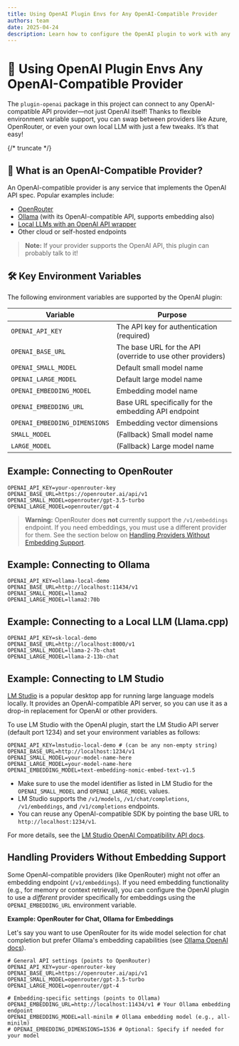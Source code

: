 ---
title: Using OpenAI Plugin Envs for Any OpenAI-Compatible Provider
authors: team
date: 2025-04-24
description: Learn how to configure the OpenAI plugin to work with any OpenAI-compatible provider using environment variables.
---

# 🚀 Using OpenAI Plugin Envs Any OpenAI-Compatible Provider

The `plugin-openai` package in this project can connect to any OpenAI-compatible API provider—not just OpenAI itself! Thanks to flexible environment variable support, you can swap between providers like Azure, OpenRouter, or even your own local LLM with just a few tweaks. It’s that easy!

{/* truncate */}

## 🤔 What is an OpenAI-Compatible Provider?

An OpenAI-compatible provider is any service that implements the OpenAI API spec. Popular examples include:

- [OpenRouter](https://openrouter.ai/)
- [Ollama](https://ollama.com/) (with its OpenAI-compatible API, supports embedding also)
- [Local LLMs with an OpenAI API wrapper](https://github.com/abetlen/llama-cpp-python)
- Other cloud or self-hosted endpoints

> **Note:** If your provider supports the OpenAI API, this plugin can probably talk to it!

## 🛠️ Key Environment Variables

The following environment variables are supported by the OpenAI plugin:

| Variable                      | Purpose                                                    |
| ----------------------------- | ---------------------------------------------------------- |
| `OPENAI_API_KEY`              | The API key for authentication (required)                  |
| `OPENAI_BASE_URL`             | The base URL for the API (override to use other providers) |
| `OPENAI_SMALL_MODEL`          | Default small model name                                   |
| `OPENAI_LARGE_MODEL`          | Default large model name                                   |
| `OPENAI_EMBEDDING_MODEL`      | Embedding model name                                       |
| `OPENAI_EMBEDDING_URL`        | Base URL specifically for the embedding API endpoint       |
| `OPENAI_EMBEDDING_DIMENSIONS` | Embedding vector dimensions                                |
| `SMALL_MODEL`                 | (Fallback) Small model name                                |
| `LARGE_MODEL`                 | (Fallback) Large model name                                |

## Example: Connecting to OpenRouter

```env
OPENAI_API_KEY=your-openrouter-key
OPENAI_BASE_URL=https://openrouter.ai/api/v1
OPENAI_SMALL_MODEL=openrouter/gpt-3.5-turbo
OPENAI_LARGE_MODEL=openrouter/gpt-4
```

> **Warning:** OpenRouter does **not** currently support the `/v1/embeddings` endpoint. If you need embeddings, you must use a different provider for them. See the section below on [Handling Providers Without Embedding Support](#handling-providers-without-embedding-support).

## Example: Connecting to Ollama

```env
OPENAI_API_KEY=ollama-local-demo
OPENAI_BASE_URL=http://localhost:11434/v1
OPENAI_SMALL_MODEL=llama2
OPENAI_LARGE_MODEL=llama2:70b
```

## Example: Connecting to a Local LLM (Llama.cpp)

```env
OPENAI_API_KEY=sk-local-demo
OPENAI_BASE_URL=http://localhost:8000/v1
OPENAI_SMALL_MODEL=llama-2-7b-chat
OPENAI_LARGE_MODEL=llama-2-13b-chat
```

## Example: Connecting to LM Studio

[LM Studio](https://lmstudio.ai/) is a popular desktop app for running large language models locally. It provides an OpenAI-compatible API server, so you can use it as a drop-in replacement for OpenAI or other providers.

To use LM Studio with the OpenAI plugin, start the LM Studio API server (default port 1234) and set your environment variables as follows:

```env
OPENAI_API_KEY=lmstudio-local-demo # (can be any non-empty string)
OPENAI_BASE_URL=http://localhost:1234/v1
OPENAI_SMALL_MODEL=your-model-name-here
OPENAI_LARGE_MODEL=your-model-name-here
OPENAI_EMBEDDING_MODEL=text-embedding-nomic-embed-text-v1.5

```

- Make sure to use the model identifier as listed in LM Studio for the `OPENAI_SMALL_MODEL` and `OPENAI_LARGE_MODEL` values.
- LM Studio supports the `/v1/models`, `/v1/chat/completions`, `/v1/embeddings`, and `/v1/completions` endpoints.
- You can reuse any OpenAI-compatible SDK by pointing the base URL to `http://localhost:1234/v1`.

For more details, see the [LM Studio OpenAI Compatibility API docs](https://lmstudio.ai/docs/app/api/endpoints/openai).

## Handling Providers Without Embedding Support

Some OpenAI-compatible providers (like OpenRouter) might not offer an embedding endpoint (`/v1/embeddings`). If you need embedding functionality (e.g., for memory or context retrieval), you can configure the OpenAI plugin to use a _different_ provider specifically for embeddings using the `OPENAI_EMBEDDING_URL` environment variable.

**Example: OpenRouter for Chat, Ollama for Embeddings**

Let's say you want to use OpenRouter for its wide model selection for chat completion but prefer Ollama's embedding capabilities (see [Ollama OpenAI docs](https://github.com/ollama/ollama/blob/main/docs/openai.md)).

```env
# General API settings (points to OpenRouter)
OPENAI_API_KEY=your-openrouter-key
OPENAI_BASE_URL=https://openrouter.ai/api/v1
OPENAI_SMALL_MODEL=openrouter/gpt-3.5-turbo
OPENAI_LARGE_MODEL=openrouter/gpt-4

# Embedding-specific settings (points to Ollama)
OPENAI_EMBEDDING_URL=http://localhost:11434/v1 # Your Ollama embedding endpoint
OPENAI_EMBEDDING_MODEL=all-minilm # Ollama embedding model (e.g., all-minilm)
# OPENAI_EMBEDDING_DIMENSIONS=1536 # Optional: Specify if needed for your model
```
